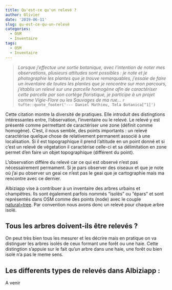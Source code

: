 ```yaml
---
title: Qu'est-ce qu'un relevé ?
author: Olivier
date: '2019-06-11'
slug: qu-est-ce-qu-un-relevé
categories:
  - OSM
  - Inventaire
tags:
  - OSM
  - Inventaire
---
```


> *Lorsque j’effectue une sortie botanique, avec l’intention de noter mes observations, plusieurs attitudes sont possibles : je note et je photographie les plantes que je trouve remarquables, j’essaie de faire un inventaire de toutes les plantes que je rencontre sur mon parcours, j’établis un relevé sur une parcelle homogène afin de caractériser cette parcelle par son cortège floristique, je participe à un projet comme Vigie-Flore ou les Sauvages de ma rue…*
>  `r tufte::quote_footer('--- Daniel Mathieu, Tela Botanica[^1]')`

Cette citation montre la diversité de pratiques. Elle introduit des distingtions intéressantes entre, l'observation, l'inventaire ou le relevé. Le relevé y est présenté comme permettant de caractériser une zone (définit comme homogène). C'est, il nous semble, des points importants : un relevé caractérise quelque chose de relativement permanent associé à une localisation. Si il est topographique il prend l'altitude en un point donné et si c'est un relevé de végetation il caractérise celle-ci et sa délimitation en zone permet d'en faire un objet topographique (différent du point). 


L'observation différe du relevé car ce qui est observé n'est pas nécessairement permament. Si je pars observer des oiseaux et que je note où j'ai pu observer un geai ce n'est pas le geai que je cartographie mais ma rencontre avec ce dernier.  


Albiziapp vise à contribuer à un inventaire des arbres urbains et champêtres. Ils sont également parfois nommés "isolés" ou "épars" et sont représentés dans OSM comme des points (node) avec le couple [natural=tree](https://wiki.openstreetmap.org/wiki/FR:Tag:natural%3Dtree). Par convention nous avons donc un relevé pour chaque arbre isolé. 

## Tous les arbres doivent-ils être relevés ?

On peut très bien tous les mesurer et les décrire mais en pratique on va distinguer les arbres isolés de ceux formant une forêt ou une haie. Cette distingtion s'appuie sur le fait qu'un arbre dans une haie, une forêt ou bien isolé n'a pas le meme sens. 

## Les differents types de relevés dans Albiziapp : 

A venir

[^1]: «Faire des relevés botaniques» Mise en ligne dimanche 8 avril 2012, consultation 13/04/2018